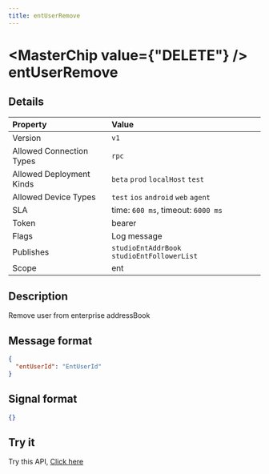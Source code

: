```yaml
---
title: entUserRemove
---
```



# <MasterChip value={"DELETE"} /> entUserRemove

## Details

| Property | Value | 
| :--- | :--- | 
| Version | `v1` |
| Allowed Connection Types | `rpc`  |
| Allowed Deployment Kinds | `beta` `prod` `localHost` `test`  |
| Allowed Device Types | `test` `ios` `android` `web` `agent`  |
| SLA | time: `600 ms`, timeout: `6000 ms` |
| Token | bearer |
| Flags | Log message |
| Publishes | `studioEntAddrBook` `studioEntFollowerList`  |
| Scope | ent |


## Description

Remove user from enterprise addressBook

## Message format

```json copy
{
  "entUserId": "EntUserId"
}
```

## Signal format

```json copy
{}
```

## Try it

Try this API, [Click here](https://web.neome.ai/api?path=studio_studioMain_entUserRemove)

